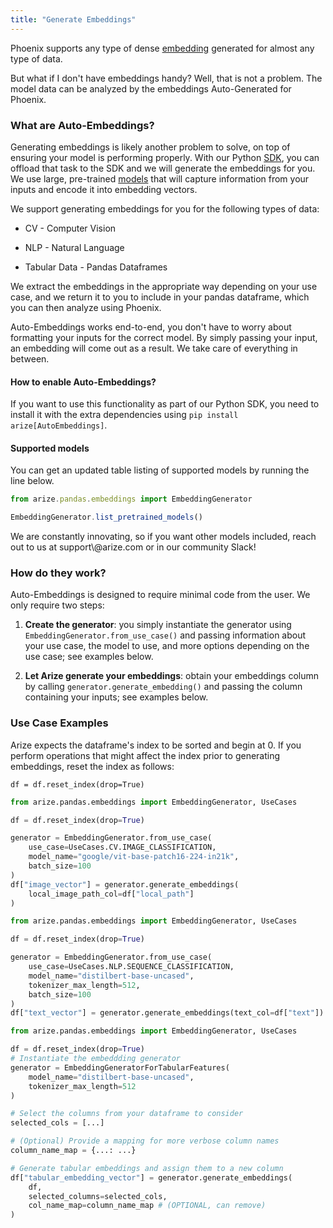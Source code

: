 ```yaml
---
title: "Generate Embeddings"
---
```


Phoenix supports any type of dense [embedding](https://github.com/Arize-ai/phoenix/blob/d52ecee031c738d48fcab70adadb8613e0d61949/docs/inferences/use-cases-inferences/embeddings-analysis.md) generated for almost any type of data.

But what if I don't have embeddings handy? Well, that is not a problem. The model data can be analyzed by the embeddings Auto-Generated for Phoenix.

### What are Auto-Embeddings?

Generating embeddings is likely another problem to solve, on top of ensuring your model is performing properly. With our Python [SDK](https://arize.com/docs/ax/machine-learning/machine-learning/api-reference-ml/python-sdk/arize.pandas/autoembeddings#the-embeddinggenerator-class), you can offload that task to the SDK and we will generate the embeddings for you. We use large, pre-trained [models](https://github.com/Arize-ai/phoenix/blob/main/docs/inferences/how-to-inferences/broken-reference/README.md) that will capture information from your inputs and encode it into embedding vectors.

We support generating embeddings for you for the following types of data:

* CV - Computer Vision

* NLP - Natural Language

* Tabular Data - Pandas Dataframes

We extract the embeddings in the appropriate way depending on your use case, and we return it to you to include in your pandas dataframe, which you can then analyze using Phoenix.

Auto-Embeddings works end-to-end, you don't have to worry about formatting your inputs for the correct model. By simply passing your input, an embedding will come out as a result. We take care of everything in between.

#### How to enable Auto-Embeddings?

If you want to use this functionality as part of our Python SDK, you need to install it with the extra dependencies using `pip install arize[AutoEmbeddings]`.

#### Supported models

You can get an updated table listing of supported models by running the line below.

```javascript
from arize.pandas.embeddings import EmbeddingGenerator

EmbeddingGenerator.list_pretrained_models()
```

<Info>
We are constantly innovating, so if you want other models included, reach out to us at support\@arize.com or in our community Slack!

</Info>

### How do they work?

Auto-Embeddings is designed to require minimal code from the user. We only require two steps:

1. **Create the generator**: you simply instantiate the generator using `EmbeddingGenerator.from_use_case()` and passing information about your use case, the model to use, and more options depending on the use case; see examples below.

2. **Let Arize generate your embeddings**: obtain your embeddings column by calling `generator.generate_embedding()` and passing the column containing your inputs; see examples below.

### Use Case Examples

<Warning>
Arize expects the dataframe's index to be sorted and begin at 0. If you perform operations that might affect the index prior to generating embeddings, reset the index as follows:

```
df = df.reset_index(drop=True)
```

</Warning>

<CodeGroup>
    
```python CV
from arize.pandas.embeddings import EmbeddingGenerator, UseCases

df = df.reset_index(drop=True)

generator = EmbeddingGenerator.from_use_case(
    use_case=UseCases.CV.IMAGE_CLASSIFICATION,
    model_name="google/vit-base-patch16-224-in21k",
    batch_size=100
)
df["image_vector"] = generator.generate_embeddings(
    local_image_path_col=df["local_path"]
)
```

```python NLP
from arize.pandas.embeddings import EmbeddingGenerator, UseCases

df = df.reset_index(drop=True)

generator = EmbeddingGenerator.from_use_case(
    use_case=UseCases.NLP.SEQUENCE_CLASSIFICATION,
    model_name="distilbert-base-uncased",
    tokenizer_max_length=512,
    batch_size=100
)
df["text_vector"] = generator.generate_embeddings(text_col=df["text"])
```

```python Tabular Data - Pandas Dataframe
from arize.pandas.embeddings import EmbeddingGenerator, UseCases

df = df.reset_index(drop=True)
# Instantiate the embeddding generator
generator = EmbeddingGeneratorForTabularFeatures(
    model_name="distilbert-base-uncased",
    tokenizer_max_length=512
)

# Select the columns from your dataframe to consider
selected_cols = [...]

# (Optional) Provide a mapping for more verbose column names
column_name_map = {...: ...}

# Generate tabular embeddings and assign them to a new column
df["tabular_embedding_vector"] = generator.generate_embeddings(
    df,
    selected_columns=selected_cols,
    col_name_map=column_name_map # (OPTIONAL, can remove)
)
```

</CodeGroup>